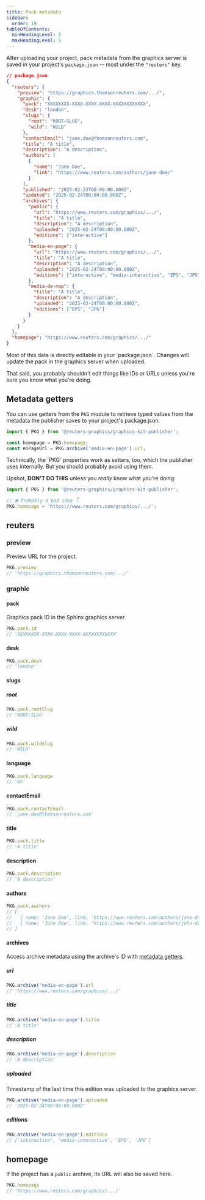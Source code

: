 ```yaml
---
title: Pack metadata
sidebar:
  order: 19
tableOfContents:
  minHeadingLevel: 2
  maxHeadingLevel: 5
---
```



After uploading your project, pack metadata from the graphics server is saved in your project's `package.json` -- most under the `"reuters"` key.

```json
// package.json
{
  "reuters": {
    "preview": "https://graphics.thomsonreuters.com/.../",
    "graphic": {
      "pack": "XXXXXXXX-XXXX-XXXX-XXXX-XXXXXXXXXXXX",
      "desk": "london",
      "slugs": {
        "root": "ROOT-SLUG",
        "wild": "WILD"
      },
      "contactEmail": "jane.doe@thomsonreuters.com",
      "title": "A title",
      "description": "A description",
      "authors": [
        {
          "name": "Jane Doe",
          "link": "https://www.reuters.com/authors/jane-doe/"
        }
      ],
      "published": "2025-02-23T00:00:00.000Z",
      "updated": "2025-02-24T00:00:00.000Z",
      "archives": {
        "public": {
          "url": "https://www.reuters.com/graphics/.../",
          "title": "A title",
          "description": "A description",
          "uploaded": "2025-02-24T00:00:00.000Z",
          "editions": ["interactive"]
        },
        "media-en-page": {
          "url": "https://www.reuters.com/graphics/.../",
          "title": "A title",
          "description": "A description",
          "uploaded": "2025-02-24T00:00:00.000Z",
          "editions": ["interactive", "media-interactive", "EPS", "JPG"]
        },
        "media-de-map": {
          "title": "A title",
          "description": "A description",
          "uploaded": "2025-02-24T00:00:00.000Z",
          "editions": ["EPS", "JPG"]
        }
      }
    }
  },
  "homepage": "https://www.reuters.com/graphics/.../"
}
```


<Aside>
Most of this data is directly editable in your `package.json`. Changes will update the pack in the graphics server when uploaded.

That said, you probably shouldn't edit things like IDs or URLs unless you're sure you know what you're doing.
</Aside>


## Metadata getters

You can use getters from the `PKG` module to retrieve typed values from the metadata the publisher saves to your project's package.json.

```typescript
import { PKG } from '@reuters-graphics/graphics-kit-publisher';

const homepage = PKG.homepage;
const enPageUrl = PKG.archive('media-en-page').url;
```

<Aside type="caution">
Technically, the `PKG` properties work as setters, too, which the publisher uses internally. But you should probably avoid using them.

Upshot, **DON'T DO THIS** unless you _really_ know what you're doing:
```typescript
import { PKG } from '@reuters-graphics/graphics-kit-publisher';

// ❌ Probably a bad idea 👇
PKG.homepage = 'https://www.reuters.com/graphics/.../'; 
```
</Aside>

## reuters

### preview

Preview URL for the project.

```typescript
PKG.preview
// 'https://graphics.thomsonreuters.com/.../'
```

### graphic

#### pack

Graphics pack ID in the Sphinx graphics server.

```typescript
PKG.pack.id
// 'XXXXXXXX-XXXX-XXXX-XXXX-XXXXXXXXXXXX'
```

#### desk

```typescript
PKG.pack.desk
// 'london'
```

#### slugs

##### root

```typescript
PKG.pack.rootSlug
// 'ROOT-SLUG'
```

##### wild

```typescript
PKG.pack.wildSlug
// 'WILD'
```

#### language

```typescript
PKG.pack.language
// 'en'
```

#### contactEmail

```typescript
PKG.pack.contactEmail
// 'jane.doe@thomsonreuters.com'
```

#### title

```typescript
PKG.pack.title
// 'A title'
```

#### description

```typescript
PKG.pack.description
// 'A description'
```

#### authors

```typescript
PKG.pack.authors
// [
//   { name: 'Jane Doe', link: 'https://www.reuters.com/authors/jane-doe/' },
//   { name: 'John Doe', link: 'https://www.reuters.com/authors/john-doe/' },
// ]
```

#### archives

Access archive metadata using the archive's ID with [metadata getters](#metadata-getters).

##### url

```typescript
PKG.archive('media-en-page').url
// 'https://www.reuters.com/graphics/.../'
```

##### title

```typescript
PKG.archive('media-en-page').title
// 'A title'
```

##### description

```typescript
PKG.archive('media-en-page').description
// 'A description'
```

##### uploaded

Timestamp of the last time this edition was uploaded to the graphics server.

```typescript
PKG.archive('media-en-page').uploaded
// '2025-02-24T00:00:00.000Z'
```

##### editions

```typescript
PKG.archive('media-en-page').editions
// ['interactive', 'media-interactive', 'EPS', 'JPG']
```

## homepage

If the project has a `public` archive, its URL will also be saved here.

```typescript
PKG.homepage
// 'https://www.reuters.com/graphics/.../'
```
